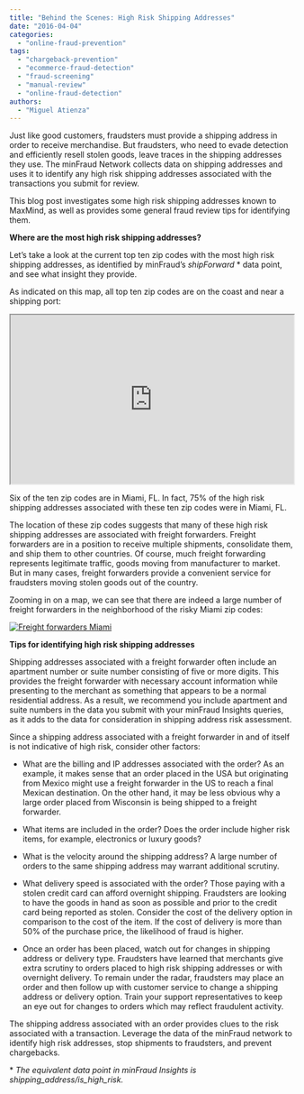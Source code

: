 ```yaml
---
title: "Behind the Scenes: High Risk Shipping Addresses"
date: "2016-04-04"
categories:
  - "online-fraud-prevention"
tags:
  - "chargeback-prevention"
  - "ecommerce-fraud-detection"
  - "fraud-screening"
  - "manual-review"
  - "online-fraud-detection"
authors:
  - "Miguel Atienza"
---
```


Just like good customers, fraudsters must provide a shipping address in order to receive merchandise. But fraudsters, who need to evade detection and efficiently resell stolen goods, leave traces in the shipping addresses they use. The minFraud Network collects data on shipping addresses and uses it to identify any high risk shipping addresses associated with the transactions you submit for review.

This blog post investigates some high risk shipping addresses known to MaxMind, as well as provides some general fraud review tips for identifying them.

**Where are the most high risk shipping addresses?**

Let’s take a look at the current top ten zip codes with the most high risk shipping addresses, as identified by minFraud’s _shipForward_ \* data point, and see what insight they provide.

As indicated on this map, all top ten zip codes are on the coast and near a shipping port:

<iframe width="300" height="150" style="width: 100%; height: 300px;" src="https://blog.maxmind.com/wp-content/uploads/2016/03/map5.html"></iframe>

Six of the ten zip codes are in Miami, FL. In fact, 75% of the high risk shipping addresses associated with these ten zip codes were in Miami, FL.

The location of these zip codes suggests that many of these high risk shipping addresses are associated with freight forwarders. Freight forwarders are in a position to receive multiple shipments, consolidate them, and ship them to other countries. Of course, much freight forwarding represents legitimate traffic, goods moving from manufacturer to market. But in many cases, freight forwarders provide a convenient service for fraudsters moving stolen goods out of the country.

Zooming in on a map, we can see that there are indeed a large number of freight forwarders in the neighborhood of the risky Miami zip codes:

[![Freight forwarders Miami](images/Freight-forwarders-Miami-e1459427863748.png)](https://blog.maxmind.com/wp-content/uploads/2016/03/Freight-forwarders-Miami-e1459427863748.png)

**Tips for identifying high risk shipping addresses**

Shipping addresses associated with a freight forwarder often include an apartment number or suite number consisting of five or more digits. This provides the freight forwarder with necessary account information while presenting to the merchant as something that appears to be a normal residential address. As a result, we recommend you include apartment and suite numbers in the data you submit with your minFraud Insights queries, as it adds to the data for consideration in shipping address risk assessment.

Since a shipping address associated with a freight forwarder in and of itself is not indicative of high risk, consider other factors:

- What are the billing and IP addresses associated with the order? As an example, it makes sense that an order placed in the USA but originating from Mexico might use a freight forwarder in the US to reach a final Mexican destination. On the other hand, it may be less obvious why a large order placed from Wisconsin is being shipped to a freight forwarder.

- What items are included in the order? Does the order include higher risk items, for example, electronics or luxury goods?

- What is the velocity around the shipping address? A large number of orders to the same shipping address may warrant additional scrutiny.

- What delivery speed is associated with the order? Those paying with a stolen credit card can afford overnight shipping. Fraudsters are looking to have the goods in hand as soon as possible and prior to the credit card being reported as stolen. Consider the cost of the delivery option in comparison to the cost of the item. If the cost of delivery is more than 50% of the purchase price, the likelihood of fraud is higher.

- Once an order has been placed, watch out for changes in shipping address or delivery type. Fraudsters have learned that merchants give extra scrutiny to orders placed to high risk shipping addresses or with overnight delivery. To remain under the radar, fraudsters may place an order and then follow up with customer service to change a shipping address or delivery option. Train your support representatives to keep an eye out for changes to orders which may reflect fraudulent activity.

The shipping address associated with an order provides clues to the risk associated with a transaction. Leverage the data of the minFraud network to identify high risk addresses, stop shipments to fraudsters, and prevent chargebacks.

\* _The equivalent data point in minFraud Insights is shipping\_address/is\_high\_risk._
